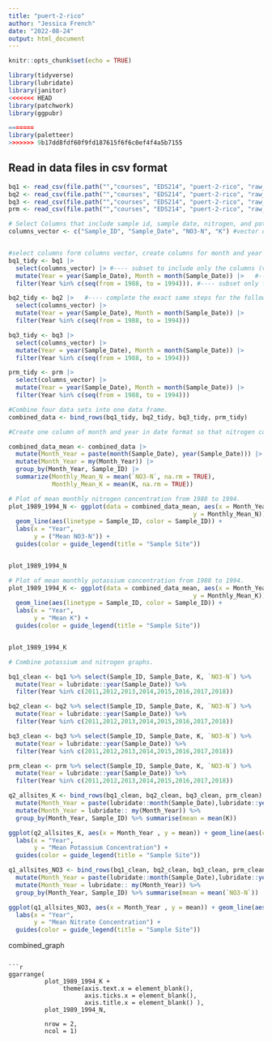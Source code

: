 ```yaml
---
title: "puert-2-rico"
author: "Jessica French"
date: "2022-08-24"
output: html_document
---
```


```r
knitr::opts_chunk$set(echo = TRUE)
```

```r
library(tidyverse)
library(lubridate)
library(janitor)
<<<<<<< HEAD
library(patchwork)
library(ggpubr)

=======
library(paletteer)
>>>>>>> 9b17dd8fdf60f9fd187615f6f6c0ef4f4a5b7155
```

## Read in data files in csv format 
```r
bq1 <- read_csv(file.path("","courses", "EDS214", "puert-2-rico", "raw_data", "QuebradaCuenca1-Bisley.csv"))
bq2 <- read_csv(file.path("","courses", "EDS214", "puert-2-rico", "raw_data", "QuebradaCuenca2-Bisley.csv"))
bq3 <- read_csv(file.path("","courses", "EDS214", "puert-2-rico", "raw_data", "QuebradaCuenca3-Bisley.csv"))
prm <- read_csv(file.path("","courses", "EDS214", "puert-2-rico", "raw_data", "RioMameyesPuenteRoto.csv"))
```


```r
# Select Columns that include sample id, sample date, nitrogen, and potassium concentration. 
columns_vector <- c("Sample_ID", "Sample_Date", "NO3-N", "K") #vector of columns to be kept. 


#select columns form columns vector, create columns for month and year and filter to rows that contain years 1988 to 1994. 
bq1_tidy <- bq1 |> 
  select(columns_vector) |> #---- subset to include only the columns (variables) we want
  mutate(Year = year(Sample_Date), Month = month(Sample_Date)) |>   #---- add a new column with year - month combination
  filter(Year %in% c(seq(from = 1988, to = 1994))). #---- subset only for rows in the time frame of interest

bq2_tidy <- bq2 |>   #---- complete the exact same steps for the following three data sets 
  select(columns_vector) |>      
  mutate(Year = year(Sample_Date), Month = month(Sample_Date)) |> 
  filter(Year %in% c(seq(from = 1988, to = 1994)))

bq3_tidy <- bq3 |> 
  select(columns_vector) |> 
  mutate(Year = year(Sample_Date), Month = month(Sample_Date)) |> 
  filter(Year %in% c(seq(from = 1988, to = 1994)))

prm_tidy <- prm |> 
  select(columns_vector) |> 
  mutate(Year = year(Sample_Date), Month = month(Sample_Date)) |> 
  filter(Year %in% c(seq(from = 1988, to = 1994)))

#Combine four data sets into one data frame. 
combined_data <- bind_rows(bq1_tidy, bq2_tidy, bq3_tidy, prm_tidy)

```

```r
#Create one column of month and year in date format so that nitrogen concentration can be summarized by month and year.

combined_data_mean <- combined_data |> 
  mutate(Month_Year = paste(month(Sample_Date), year(Sample_Date))) |> 
  mutate(Month_Year = my(Month_Year)) |> 
  group_by(Month_Year, Sample_ID) |> 
  summarize(Monthly_Mean_N = mean(`NO3-N`, na.rm = TRUE), 
            Monthly_Mean_K = mean(K, na.rm = TRUE))

```


```r
# Plot of mean monthly nitrogen concentration from 1988 to 1994. 
plot_1989_1994_N <- ggplot(data = combined_data_mean, aes(x = Month_Year,
                                                   y = Monthly_Mean_N)) +
  geom_line(aes(linetype = Sample_ID, color = Sample_ID)) +
  labs(x = "Year",
       y = ("Mean NO3-N")) +
  guides(color = guide_legend(title = "Sample Site"))


plot_1989_1994_N
```


```r
# Plot of mean monthly potassium concentration from 1988 to 1994. 
plot_1989_1994_K <- ggplot(data = combined_data_mean, aes(x = Month_Year,
                                                   y = Monthly_Mean_K)) +
  geom_line(aes(linetype = Sample_ID, color = Sample_ID)) +
  labs(x = "Year",
       y = "Mean K") +
  guides(color = guide_legend(title = "Sample Site"))


plot_1989_1994_K
```

```r

# Combine potassium and nitrogen graphs. 

bq1_clean <- bq1 %>% select(Sample_ID, Sample_Date, K, `NO3-N`) %>% 
  mutate(Year = lubridate::year(Sample_Date)) %>% 
  filter(Year %in% c(2011,2012,2013,2014,2015,2016,2017,2018))

bq2_clean <- bq2 %>% select(Sample_ID, Sample_Date, K, `NO3-N`) %>% 
  mutate(Year = lubridate::year(Sample_Date)) %>% 
  filter(Year %in% c(2011,2012,2013,2014,2015,2016,2017,2018))

bq3_clean <- bq3 %>% select(Sample_ID, Sample_Date, K, `NO3-N`) %>% 
  mutate(Year = lubridate::year(Sample_Date)) %>% 
  filter(Year %in% c(2011,2012,2013,2014,2015,2016,2017,2018))

prm_clean <- prm %>% select(Sample_ID, Sample_Date, K, `NO3-N`) %>% 
  mutate(Year = lubridate::year(Sample_Date)) %>% 
  filter(Year %in% c(2011,2012,2013,2014,2015,2016,2017,2018))
```

```r
q2_allsites_K <- bind_rows(bq1_clean, bq2_clean, bq3_clean, prm_clean) %>% 
  mutate(Month_Year = paste(lubridate::month(Sample_Date),lubridate::year(Sample_Date))) %>% 
  mutate(Month_Year = lubridate:: my(Month_Year)) %>% 
  group_by(Month_Year, Sample_ID) %>% summarise(mean = mean(K))

ggplot(q2_allsites_K, aes(x = Month_Year , y = mean)) + geom_line(aes(color = Sample_ID)) + scale_color_paletteer_d("fishualize::Koumansetta_rainfordi") + 
  labs(x = "Year",
       y = "Mean Potassium Concentration") +
  guides(color = guide_legend(title = "Sample Site"))
```

```r
q1_allsites_NO3 <- bind_rows(bq1_clean, bq2_clean, bq3_clean, prm_clean) %>% 
  mutate(Month_Year = paste(lubridate::month(Sample_Date),lubridate::year(Sample_Date))) %>% 
  mutate(Month_Year = lubridate:: my(Month_Year)) %>% 
  group_by(Month_Year, Sample_ID) %>% summarise(mean = mean(`NO3-N`))

ggplot(q1_allsites_NO3, aes(x = Month_Year , y = mean)) + geom_line(aes(color = Sample_ID)) + scale_color_paletteer_d("fishualize::Koumansetta_rainfordi")  + 
  labs(x = "Year",
       y = "Mean Nitrate Concentration") +
  guides(color = guide_legend(title = "Sample Site"))
```


combined_graph
```

```r
ggarrange( 
          plot_1989_1994_K + 
               theme(axis.text.x = element_blank(),
                     axis.ticks.x = element_blank(),
                     axis.title.x = element_blank() ), 
          plot_1989_1994_N,
          
          nrow = 2,
          ncol = 1)
```

